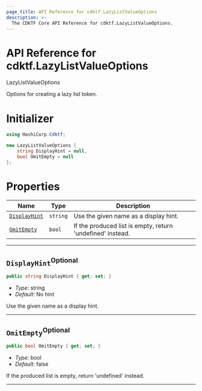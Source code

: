 ```yaml
---
page_title: API Reference for cdktf.LazyListValueOptions
description: >-
  The CDKTF Core API Reference for cdktf.LazyListValueOptions.
---
```


<!-- This file is generated through yarn generate-docs -->

# API Reference for cdktf.LazyListValueOptions

   LazyListValueOptions <a name="LazyListValueOptions" id="cdktf.LazyListValueOptions"></a>
  
  Options for creating a lazy list token.
  
  # Initializer <a name="Initializer" id="cdktf.LazyListValueOptions.Initializer"></a>
  
  ```csharp
  using HashiCorp.Cdktf;
  
  new LazyListValueOptions {
      string DisplayHint = null,
      bool OmitEmpty = null
  };
  ```
  
  # Properties <a name="Properties" id="Properties"></a>
  
  | **Name** | **Type** | **Description** |
  | --- | --- | --- |
  | <code><a href="#cdktf.LazyListValueOptions.property.displayHint">DisplayHint</a></code> | <code>string</code> | Use the given name as a display hint. |
  | <code><a href="#cdktf.LazyListValueOptions.property.omitEmpty">OmitEmpty</a></code> | <code>bool</code> | If the produced list is empty, return 'undefined' instead. |
  
  ---
  
  ## `DisplayHint`<sup>Optional</sup> <a name="DisplayHint" id="cdktf.LazyListValueOptions.property.displayHint"></a>
  
  ```csharp
  public string DisplayHint { get; set; }
  ```
  
  - *Type:* string
  - *Default:* No hint
  
  Use the given name as a display hint.
  
  ---
  
  ## `OmitEmpty`<sup>Optional</sup> <a name="OmitEmpty" id="cdktf.LazyListValueOptions.property.omitEmpty"></a>
  
  ```csharp
  public bool OmitEmpty { get; set; }
  ```
  
  - *Type:* bool
  - *Default:* false
  
  If the produced list is empty, return 'undefined' instead.
  
  ---
  
